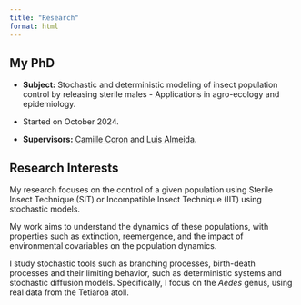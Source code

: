 ```yaml
---
title: "Research"
format: html
---
```


## My PhD
* **Subject:** Stochastic and deterministic modeling of insect population control by releasing sterile males - Applications in agro-ecology and epidemiology.

* Started on October 2024.

* **Supervisors:** [Camille Coron](https://camillecoron.github.io/) and [Luis Almeida](https://www.ljll.fr/~almeida/).

## Research Interests
My research focuses on the control of a given population using Sterile Insect Technique (SIT) or Incompatible Insect Technique (IIT) using stochastic models.

My work aims to understand the dynamics of these populations, with properties such as extinction, reemergence, and the impact of environmental covariables on the population dynamics.

I study stochastic tools such as branching processes, birth-death processes and their limiting behavior, such as deterministic systems and stochastic diffusion models. Specifically, I focus on the *Aedes* genus, using real data from the Tetiaroa atoll.
